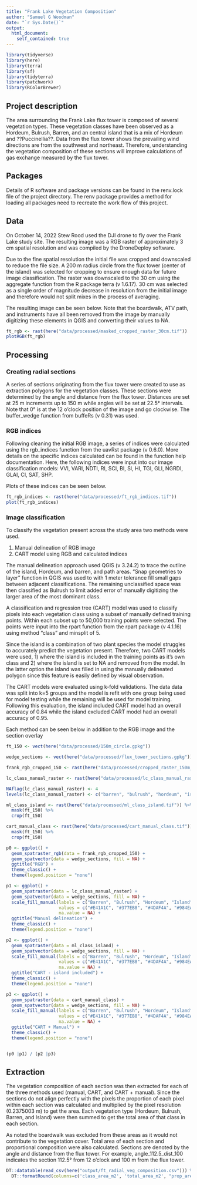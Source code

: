 ```yaml
---
title: "Frank Lake Vegetation Composition"
author: "Samuel G Woodman"
date: "`r Sys.Date()`"
output: 
  html_document:
    self_contained: true
---
```


```r
library(tidyverse)
library(here)
library(terra)
library(sf)
library(tidyterra)
library(patchwork)
library(RColorBrewer)
```


## Project description

The area surrounding the Frank Lake flux tower is composed of several vegetation 
types. These vegetation classes have been observed as a Hordeum, Bulrush, Barren, 
and an central island that is a mix of Hordeum and ??Puccinellia??. Data from 
the flux tower shows the prevailing wind directions are from the southwest and 
northeast. Therefore, understanding the vegetation composition of these sections 
will improve calculations of gas exchange measured by the flux tower. 

## Packages

Details of R software and package versions can be found in the renv.lock file of 
the project directory. The renv package provides a method for loading all 
packages need to recreate the work flow of this project. 

## Data 

On October 14, 2022 Stew Rood used the DJI drone to fly over the Frank Lake 
study site. The resulting image was a RGB raster of approximately 3 cm spatial 
resolution and was compiled by the DroneDeploy software. 

Due to the fine spatial resolution the initial file was cropped and downscaled 
to reduce the file size. A 200 m radius circle from the flux tower (center of 
the island) was selected for cropping to ensure enough data for future image 
classification. The raster was downscaled to the 30 cm using the aggregate 
function from the R package terra (v 1.6.17). 30 cm was selected as a single 
order of magnitude decrease in resolution from the initial image and therefore 
would not split mixes in the process of averaging. 

The resulting image can be seen below. Note that the boardwalk, ATV path, and 
instruments have all been removed from the image by manually digitizing these 
elements in QGIS and converting their values to NA. 

```r
ft_rgb <- rast(here("data/processed/masked_cropped_raster_30cm.tif"))
plotRGB(ft_rgb)
```

## Processing

### Creating radial sections

A series of sections originating from the flux tower were created to use as 
extraction polygons for the vegetation classes. These sections were determined 
by the angle and distance from the flux tower. Distances are set at 25 m 
increments up to 150 m while angles will be set at 22.5° intervals. Note that 
0° is at the 12 o'clock position of the image and go clockwise. The buffer_wedge 
function from buffeRs (v 0.31) was used. 


### RGB indices

Following cleaning the initial RGB image, a series of indices were calculated 
using the rgb_indices function from the uavRst package (v 0.6.0). More details 
on the specific indices calculated can be found in the function help 
documentation. Here, the following indices were input into our image 
classification models: VVI, VARI, NDTI, RI, SCI, BI, SI, HI, TGI, GLI, NGRDI, 
GLAI, CI, SAT, SHP. 

Plots of these indices can be seen below.

```r
ft_rgb_indices <- rast(here("data/processed/ft_rgb_indices.tif"))
plot(ft_rgb_indices)
```

### Image classification

To classify the vegetation present across the study area two methods were used. 

1. Manual delineation of RGB image
2. CART model using RGB and calculated indices

The manual delineation approach used QGIS (v 3.24.2) to trace the outline of the
island, Hordeum, and barren, and path areas. "Snap geometries to layer" function 
in QGIS was used to with 1 meter tolerance fill small gaps between adjacent 
classifications. The remaining unclassified space was then classified as Bulrush
to limit added error of manually digitizing the larger area of the most dominant 
class. 

A classification and regression tree (CART) model was used to classify pixels 
into each vegetation class using a subset of manually defined training points. 
Within each subset up to 50,000 training points were selected. The points were 
input into the rpart function from the rpart package (v 4.1.16) using method 
"class" and minsplit of 5. 

Since the island is a combination of two plant species the model struggles to 
accurately predict the vegetation present. Therefore, two CART models were used, 
1) where the island is included in the training points as it's own class and 2) 
where the island is set to NA and removed from the model. In the latter option 
the island was filled in using the manually delineated polygon since this feature 
is easily defined by visual observation. 

The CART models were evaluated using k-fold validations. The data data was split 
into k=5 groups and the model is refit with one group being used for model 
testing while the remaining will be used for model training. Following this 
evaluation, the island included CART model had an overall accuracy of 0.84 while
the island excluded CART model had an overall accuracy of 0.95. 

Each method can be seen below in addition to the RGB image and the section 
overlay

```r
ft_150 <- vect(here("data/processed/150m_circle.gpkg"))

wedge_sections <- vect(here("data/processed/flux_tower_sections.gpkg"))

frank_rgb_cropped_150 <- rast(here("data/processed/cropped_raster_150m_rad.tif"))

lc_class_manual_raster <- rast(here("data/processed/lc_class_manual_raster.tif"))

NAflag(lc_class_manual_raster) <- 4
levels(lc_class_manual_raster) <- c("barren", "bulrush", "hordeum", "island")

ml_class_island <- rast(here("data/processed/ml_class_island.tif")) %>%
  mask(ft_150) %>%
  crop(ft_150)

cart_manual_class <- rast(here("data/processed/cart_manual_class.tif")) %>%
  mask(ft_150) %>%
  crop(ft_150)

p0 <- ggplot() +
  geom_spatraster_rgb(data = frank_rgb_cropped_150) +
  geom_spatvector(data = wedge_sections, fill = NA) +
  ggtitle("RGB") +
  theme_classic() +
  theme(legend.position = "none")

p1 <- ggplot() +
  geom_spatraster(data = lc_class_manual_raster) +
  geom_spatvector(data = wedge_sections, fill = NA) +
  scale_fill_manual(labels = c("Barren", "Bulrush", "Hordeum", "Island"),
                    values = c("#E41A1C", "#377EB8", "#4DAF4A", "#984EA3"),
                    na.value = NA) +
  ggtitle("Manual delineation") +
  theme_classic() +
  theme(legend.position = "none")

p2 <- ggplot() +
  geom_spatraster(data = ml_class_island) +
  geom_spatvector(data = wedge_sections, fill = NA) +
  scale_fill_manual(labels = c("Barren", "Bulrush", "Hordeum", "Island"),
                    values = c("#E41A1C", "#377EB8", "#4DAF4A", "#984EA3"),
                    na.value = NA) +
  ggtitle("CART - island included") +
  theme_classic() +
  theme(legend.position = "none")

p3 <- ggplot() +
  geom_spatraster(data = cart_manual_class) +
  geom_spatvector(data = wedge_sections, fill = NA) +
  scale_fill_manual(labels = c("Barren", "Bulrush", "Hordeum", "Island"),
                    values = c("#E41A1C", "#377EB8", "#4DAF4A", "#984EA3"),
                    na.value = NA) +
  ggtitle("CART + Manual") +
  theme_classic() +
  theme(legend.position = "none")


(p0 |p1) / (p2 |p3)

```

## Extraction

The vegetation composition of each section was then extracted for each of the 
three methods used (manual, CART, and CART + manual). Since the sections do not
align perfectly with the pixels the proportion of each pixel within each section 
was calculated and multiplied by the pixel resolution (0.2375003 m) to get the area. 
Each vegetation type (Hordeum, Bulrush, Barren, and Island) were then summed to 
get the total area of that class in each section. 

As noted the boardwalk was excluded from these areas as it would not contribute 
to the vegetation cover. Total area of each section and proportional composition 
were also calculated. Sections are denoted by the angle and distance from the 
flux tower. For example, angle_112.5_dist_100 indicates the section 112.5° from 
12 o'clock and 100 m from the flux tower. 

```r
DT::datatable(read_csv(here("output/ft_radial_veg_composition.csv"))) %>% 
  DT::formatRound(columns=c('class_area_m2', 'total_area_m2', "prop_area"), digits=2)
```

